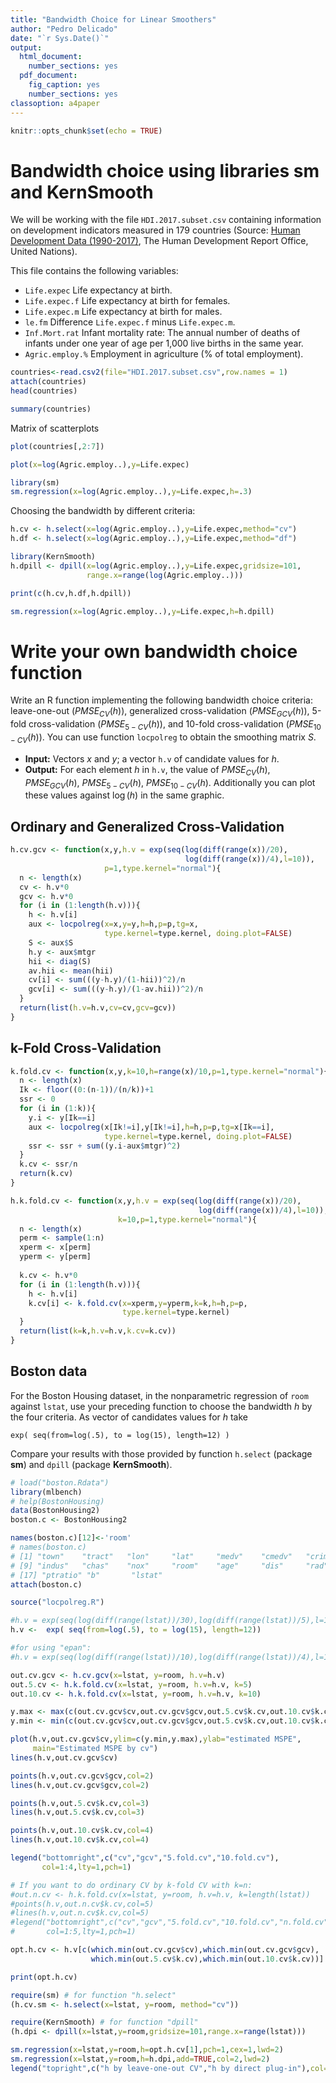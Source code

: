 ---
title: "Bandwidth Choice for Linear Smoothers"
author: "Pedro Delicado"
date: "`r Sys.Date()`"
output:
  html_document:
    number_sections: yes
  pdf_document:
    fig_caption: yes
    number_sections: yes
classoption: a4paper
---
<!-- Comment lines are like this one -->
<!-- Use "\newpage" when you want a new page break in the pdf output  -->


```{r setup, include=FALSE}
knitr::opts_chunk$set(echo = TRUE)
```


# Bandwidth choice using libraries sm and KernSmooth

We will be working with the file `HDI.2017.subset.csv` containing information on development indicators measured in 179 countries (Source: [Human Development Data (1990-2017)](http://hdr.undp.org/en/data), The Human Development Report Office, United Nations).

This file contains the following variables:

* `Life.expec` Life expectancy at birth.
* `Life.expec.f` Life expectancy at birth for females.
* `Life.expec.m` Life expectancy at birth for males.
* `le.fm` Difference `Life.expec.f` minus `Life.expec.m`.
* `Inf.Mort.rat` Infant mortality rate: The annual number of deaths of infants under one year of age per 1,000 live births in the same year.
* `Agric.employ.%` Employment in agriculture (% of total employment).


```{r}
countries<-read.csv2(file="HDI.2017.subset.csv",row.names = 1)
attach(countries)
head(countries)
```

```{r}
summary(countries)
```

Matrix of scatterplots
```{r}
plot(countries[,2:7])
```

```{r}
plot(x=log(Agric.employ..),y=Life.expec)
```

```{r,message=FALSE}
library(sm)
sm.regression(x=log(Agric.employ..),y=Life.expec,h=.3)
```

Choosing the bandwidth by different criteria:
```{r}
h.cv <- h.select(x=log(Agric.employ..),y=Life.expec,method="cv")
h.df <- h.select(x=log(Agric.employ..),y=Life.expec,method="df")
```

```{r,message=FALSE,warning=FALSE}
library(KernSmooth)
h.dpill <- dpill(x=log(Agric.employ..),y=Life.expec,gridsize=101,
                 range.x=range(log(Agric.employ..)))

print(c(h.cv,h.df,h.dpill))
```

```{r,message=FALSE,warning=FALSE}
sm.regression(x=log(Agric.employ..),y=Life.expec,h=h.dpill)
```


# Write your own bandwidth choice function

Write an R function implementing the following bandwidth choice criteria:
leave-one-out ($PMSE_{CV}(h)$), 
generalized cross-validation ($PMSE_{GCV}(h)$),
5-fold cross-validation ($PMSE_{5-CV}(h)$), and 
10-fold cross-validation ($PMSE_{10-CV}(h)$).
You can use function `locpolreg` to obtain the smoothing matrix $S$. 

* **Input:** Vectors $x$ and $y$; a vector `h.v` of candidate values for $h$.
* **Output:** For each element $h$ in `h.v`, the value of 
$PMSE_{CV}(h)$,  
$PMSE_{GCV}(h)$,
$PMSE_{5-CV}(h)$, 
$PMSE_{10-CV}(h)$.
Additionally you can plot these values against $\log(h)$ in the same graphic.

## Ordinary and Generalized Cross-Validation

```{r}
h.cv.gcv <- function(x,y,h.v = exp(seq(log(diff(range(x))/20),
                                       log(diff(range(x))/4),l=10)), 
                     p=1,type.kernel="normal"){
  n <- length(x)
  cv <- h.v*0
  gcv <- h.v*0
  for (i in (1:length(h.v))){
    h <- h.v[i]
    aux <- locpolreg(x=x,y=y,h=h,p=p,tg=x,
                     type.kernel=type.kernel, doing.plot=FALSE)
    S <- aux$S
    h.y <- aux$mtgr
    hii <- diag(S)
    av.hii <- mean(hii)
    cv[i] <- sum(((y-h.y)/(1-hii))^2)/n
    gcv[i] <- sum(((y-h.y)/(1-av.hii))^2)/n
  }
  return(list(h.v=h.v,cv=cv,gcv=gcv))
}
```

## k-Fold Cross-Validation
```{r}
k.fold.cv <- function(x,y,k=10,h=range(x)/10,p=1,type.kernel="normal"){
  n <- length(x)
  Ik <- floor((0:(n-1))/(n/k))+1
  ssr <- 0
  for (i in (1:k)){
    y.i <- y[Ik==i]
    aux <- locpolreg(x[Ik!=i],y[Ik!=i],h=h,p=p,tg=x[Ik==i],
                     type.kernel=type.kernel, doing.plot=FALSE)
    ssr <- ssr + sum((y.i-aux$mtgr)^2)
  }
  k.cv <- ssr/n
  return(k.cv)
}

h.k.fold.cv <- function(x,y,h.v = exp(seq(log(diff(range(x))/20),
                                          log(diff(range(x))/4),l=10)), 
                        k=10,p=1,type.kernel="normal"){
  n <- length(x)
  perm <- sample(1:n)
  xperm <- x[perm]
  yperm <- y[perm]
  
  k.cv <- h.v*0
  for (i in (1:length(h.v))){
    h <- h.v[i]
    k.cv[i] <- k.fold.cv(x=xperm,y=yperm,k=k,h=h,p=p,
                         type.kernel=type.kernel)
  }
  return(list(k=k,h.v=h.v,k.cv=k.cv))
}
```

## Boston data

For the Boston Housing dataset, in the nonparametric regression of `room` against `lstat`, use your preceding function to choose the bandwidth $h$ by the four criteria. As vector of candidates values for $h$ take

`exp( seq(from=log(.5), to = log(15), length=12) )`

Compare your results with those provided by function `h.select` (package **sm**) and `dpill` (package **KernSmooth**).

```{r, message=FALSE,results='hide'}
# load("boston.Rdata")
library(mlbench)
# help(BostonHousing)
data(BostonHousing2)
boston.c <- BostonHousing2

names(boston.c)[12]<-'room'
# names(boston.c)
# [1] "town"    "tract"   "lon"     "lat"     "medv"    "cmedv"   "crim"    "zn"
# [9] "indus"   "chas"    "nox"     "room"    "age"     "dis"     "rad"     "tax"
# [17] "ptratio" "b"       "lstat" 
attach(boston.c)
```

```{r}
source("locpolreg.R")

#h.v = exp(seq(log(diff(range(lstat))/30),log(diff(range(lstat))/5),l=10))
h.v <-  exp( seq(from=log(.5), to = log(15), length=12))

#for using "epan":
#h.v = exp(seq(log(diff(range(lstat))/10),log(diff(range(lstat))/4),l=10))

out.cv.gcv <- h.cv.gcv(x=lstat, y=room, h.v=h.v)
out.5.cv <- h.k.fold.cv(x=lstat, y=room, h.v=h.v, k=5)
out.10.cv <- h.k.fold.cv(x=lstat, y=room, h.v=h.v, k=10)

y.max <- max(c(out.cv.gcv$cv,out.cv.gcv$gcv,out.5.cv$k.cv,out.10.cv$k.cv))
y.min <- min(c(out.cv.gcv$cv,out.cv.gcv$gcv,out.5.cv$k.cv,out.10.cv$k.cv))

plot(h.v,out.cv.gcv$cv,ylim=c(y.min,y.max),ylab="estimated MSPE",
     main="Estimated MSPE by cv")
lines(h.v,out.cv.gcv$cv)

points(h.v,out.cv.gcv$gcv,col=2)
lines(h.v,out.cv.gcv$gcv,col=2)

points(h.v,out.5.cv$k.cv,col=3)
lines(h.v,out.5.cv$k.cv,col=3)

points(h.v,out.10.cv$k.cv,col=4)
lines(h.v,out.10.cv$k.cv,col=4)

legend("bottomright",c("cv","gcv","5.fold.cv","10.fold.cv"),
       col=1:4,lty=1,pch=1)

# If you want to do ordinary CV by k-fold CV with k=n:
#out.n.cv <- h.k.fold.cv(x=lstat, y=room, h.v=h.v, k=length(lstat))
#points(h.v,out.n.cv$k.cv,col=5)
#lines(h.v,out.n.cv$k.cv,col=5)
#legend("bottomright",c("cv","gcv","5.fold.cv","10.fold.cv","n.fold.cv"),
#       col=1:5,lty=1,pch=1)
```

```{r}
opt.h.cv <- h.v[c(which.min(out.cv.gcv$cv),which.min(out.cv.gcv$gcv),
                  which.min(out.5.cv$k.cv),which.min(out.10.cv$k.cv))]

print(opt.h.cv)

require(sm) # for function "h.select"
(h.cv.sm <- h.select(x=lstat, y=room, method="cv"))

require(KernSmooth) # for function "dpill"
(h.dpi <- dpill(x=lstat,y=room,gridsize=101,range.x=range(lstat)))
```

```{r,fig.asp=.85}
sm.regression(x=lstat,y=room,h=opt.h.cv[1],pch=1,cex=1,lwd=2)
sm.regression(x=lstat,y=room,h=h.dpi,add=TRUE,col=2,lwd=2)
legend("topright",c("h by leave-one-out CV","h by direct plug-in"),col=c(1,2),lty=1,lwd=2)
```
